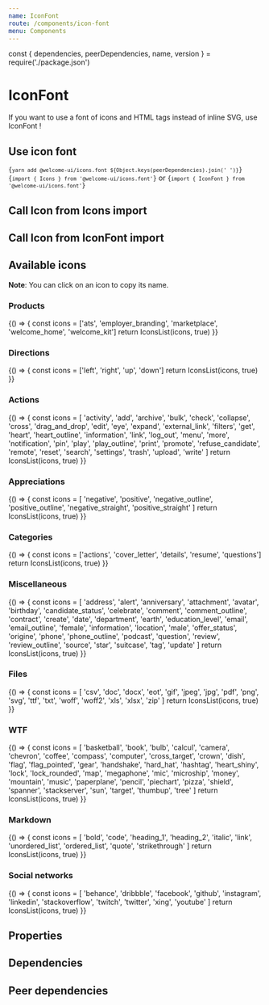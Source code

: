 ```yaml
---
name: IconFont
route: /components/icon-font
menu: Components
---
```


const { dependencies, peerDependencies, name, version } = require('./package.json')

# IconFont

<TagVersion version={version} name={name} />

If you want to use a font of icons and HTML tags instead of inline SVG, use IconFont !

## Use icon font

<Code language="bash" isCopyable>{`yarn add @welcome-ui/icons.font ${Object.keys(peerDependencies).join(' ')}`}</Code>
<Code language="bash" isCopyable>{`import { Icons } from '@welcome-ui/icons.font'`}</Code>
or
<Code language="bash" isCopyable>{`import { IconFont } from '@welcome-ui/icons.font'`}</Code>

## Call Icon from Icons import

<Playground>
  <Icons.Twitter />
  <Icons.Right />
  <Icons.Facebook />
</Playground>

## Call Icon from IconFont import

<Playground>
  <IconFont name="facebook" />
  <IconFont name="left" />
  <IconFont name="twitter" />
</Playground>

## Available icons

**Note**: You can click on an icon to copy its name.

### Products

<Playground wrapper={false}>
  {() => {
    const icons = ['ats', 'employer_branding', 'marketplace', 'welcome_home', 'welcome_kit']
    return IconsList(icons, true)
  }}
</Playground>

### Directions

<Playground wrapper={false}>
  {() => {
    const icons = ['left', 'right', 'up', 'down']
    return IconsList(icons, true)
  }}
</Playground>

### Actions

<Playground wrapper={false}>
  {() => {
    const icons = [
      'activity',
      'add',
      'archive',
      'bulk',
      'check',
      'collapse',
      'cross',
      'drag_and_drop',
      'edit',
      'eye',
      'expand',
      'external_link',
      'filters',
      'get',
      'heart',
      'heart_outline',
      'information',
      'link',
      'log_out',
      'menu',
      'more',
      'notification',
      'pin',
      'play',
      'play_outline',
      'print',
      'promote',
      'refuse_candidate',
      'remote',
      'reset',
      'search',
      'settings',
      'trash',
      'upload',
      'write'
    ]
    return IconsList(icons, true)
  }}
</Playground>

### Appreciations

<Playground wrapper={false}>
  {() => {
    const icons = [
      'negative',
      'positive',
      'negative_outline',
      'positive_outline',
      'negative_straight',
      'positive_straight'
    ]
    return IconsList(icons, true)
  }}
</Playground>

### Categories

<Playground wrapper={false}>
  {() => {
    const icons = ['actions', 'cover_letter', 'details', 'resume', 'questions']
    return IconsList(icons, true)
  }}
</Playground>

### Miscellaneous

<Playground wrapper={false}>
  {() => {
    const icons = [
      'address',
      'alert',
      'anniversary',
      'attachment',
      'avatar',
      'birthday',
      'candidate_status',
      'celebrate',
      'comment',
      'comment_outline',
      'contract',
      'create',
      'date',
      'department',
      'earth',
      'education_level',
      'email',
      'email_outline',
      'female',
      'information',
      'location',
      'male',
      'offer_status',
      'origine',
      'phone',
      'phone_outline',
      'podcast',
      'question',
      'review',
      'review_outline',
      'source',
      'star',
      'suitcase',
      'tag',
      'update'
    ]
    return IconsList(icons, true)
  }}
</Playground>

### Files

<Playground wrapper={false}>
  {() => {
    const icons = [
      'csv',
      'doc',
      'docx',
      'eot',
      'gif',
      'jpeg',
      'jpg',
      'pdf',
      'png',
      'svg',
      'ttf',
      'txt',
      'woff',
      'woff2',
      'xls',
      'xlsx',
      'zip'
    ]
    return IconsList(icons, true)
  }}
</Playground>

### WTF

<Playground wrapper={false}>
  {() => {
    const icons = [
      'basketball',
      'book',
      'bulb',
      'calcul',
      'camera',
      'chevron',
      'coffee',
      'compass',
      'computer',
      'cross_target',
      'crown',
      'dish',
      'flag',
      'flag_pointed',
      'gear',
      'handshake',
      'hard_hat',
      'hashtag',
      'heart_shiny',
      'lock',
      'lock_rounded',
      'map',
      'megaphone',
      'mic',
      'microship',
      'money',
      'mountain',
      'music',
      'paperplane',
      'pencil',
      'piechart',
      'pizza',
      'shield',
      'spanner',
      'stackserver',
      'sun',
      'target',
      'thumbup',
      'tree'
    ]
    return IconsList(icons, true)
  }}
</Playground>

### Markdown

<Playground wrapper={false}>
  {() => {
    const icons = [
      'bold',
      'code',
      'heading_1',
      'heading_2',
      'italic',
      'link',
      'unordered_list',
      'ordered_list',
      'quote',
      'strikethrough'
    ]
    return IconsList(icons, true)
  }}
</Playground>

### Social networks

<Playground wrapper={false}>
  {() => {
    const icons = [
      'behance',
      'dribbble',
      'facebook',
      'github',
      'instagram',
      'linkedin',
      'stackoverflow',
      'twitch',
      'twitter',
      'xing',
      'youtube'
    ]
    return IconsList(icons, true)
  }}
</Playground>

## Properties

<Props of={IconFont} />

## Dependencies

<Dependencies dependencies={dependencies} />

## Peer dependencies

<Dependencies dependencies={peerDependencies} />
